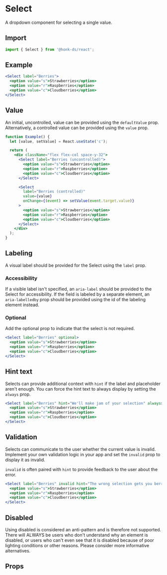 
# Select

A dropdown component for selecting a single value.

## Import

```js
import { Select } from '@honk-ds/react';
```

## Example

```jsx example
<Select label="Berries">
  <option value="s">Strawberries</option>
  <option value="r">Raspberries</option>
  <option value="c">Cloudberries</option>
</Select>
```

## Value

An initial, uncontrolled, value can be provided using the `defaultValue` prop.
Alternatively, a controlled value can be provided using the `value` prop.

```jsx example
function Example() {
  let [value, setValue] = React.useState('c');

  return (
    <div className="flex flex-col space-y-32">
      <Select label="Berries (uncontrolled)">
        <option value="s">Strawberries</option>
        <option value="r">Raspberries</option>
        <option value="c">Cloudberries</option>
      </Select>

      <Select
        label="Berries (controlled)"
        value={value}
        onChange={(event) => setValue(event.target.value)}
      >
        <option value="s">Strawberries</option>
        <option value="r">Raspberries</option>
        <option value="c">Cloudberries</option>
      </Select>
    </div>
  );
}
```

## Labeling

A visual label should be provided for the Select using the `label` prop.

### Accessibility

If a visible label isn't specified, an `aria-label` should be provided to the
Select for accessibility. If the field is labeled by a separate element, an
`aria-labelledby` prop should be provided using the id of the labeling element
instead.

### Optional

Add the optional prop to indicate that the select is not required.

```jsx example
<Select label="Berries" optional>
  <option value="s">Strawberries</option>
  <option value="r">Raspberries</option>
  <option value="c">Cloudberries</option>
</Select>
```

## Hint text

Selects can provide additional context with `hint` if the label and placeholder
aren't enough. You can force the hint text to always display by setting the
`always` prop.

```jsx example
<Select label="Berries" hint="We'll make jam of your selection" always>
  <option value="s">Strawberries</option>
  <option value="r">Raspberries</option>
  <option value="c">Cloudberries</option>
</Select>
```

## Validation

Selects can communicate to the user whether the current value is invalid.
Implement your own validation logic in your app and set the `invalid` prop to
display it as invalid.

`invalid` is often paired with `hint` to provide feedback to the user about the
error.

```jsx example
<Select label="Berries" invalid hint="The wrong selection gets you berried">
  <option value="s">Strawberries</option>
  <option value="r">Raspberries</option>
  <option value="c">Cloudberries</option>
</Select>
```

## Disabled

Using disabled is considered an anti-pattern and is therefore not supported.
There will ALWAYS be users who don't understand why an element is disabled, or
users who can't even see that it is disabled because of poor lighting conditions
or other reasons. Please consider more informative alternatives.

## Props

```props packages/select/src/component.tsx

```
